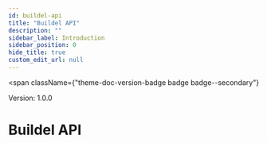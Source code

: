 ```yaml
---
id: buildel-api
title: "Buildel API"
description: ""
sidebar_label: Introduction
sidebar_position: 0
hide_title: true
custom_edit_url: null
---
```



<span
  className={"theme-doc-version-badge badge badge--secondary"}
>
  Version: 1.0.0
</span>

<h1
  className={"openapi__heading"}
>
  Buildel API
</h1>






      